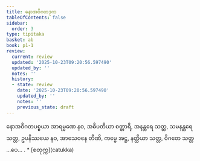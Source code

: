 ```yaml
---
title: နောအဝိဂတဒုက
tableOfContents: false
sidebar:
  order: 3
type: tipitaka
basket: ab
book: p1-1
review:
  current: review
  updated: '2025-10-23T09:20:56.597490'
  updated_by: ''
  notes: ''
  history:
  - state: review
    date: '2025-10-23T09:20:56.597490'
    updated_by: ''
    notes: ''
    previous_state: draft
---
```



<ReviewStatus review={frontmatter.review} showDetails={true} />

<HypothesisAnnotation frontmatter={frontmatter} />

<DynamicBreadcrumb />

<Division number="90" book="p1-1" e="ch" v="36" p="331">

<Paragraph number="2034" book="p1-1">
နောအဝိဂတပစ္စယာ အာရမ္မဏေ နဝ, အဓိပတိယာ စတ္တာရိ, အနန္တရေ သတ္တ, သမနန္တရေ သတ္တ, ဥပနိဿယေ နဝ, အာသေဝနေ တီဏိ, ကမ္မေ အဋ္ဌ, နတ္ထိယာ သတ္တ, ဝိဂတေ သတ္တ …ပေ… .

</Paragraph>
</Division>

<TableOfContents book="p1-1">
* [စတုက္က](catukka)
</TableOfContents>